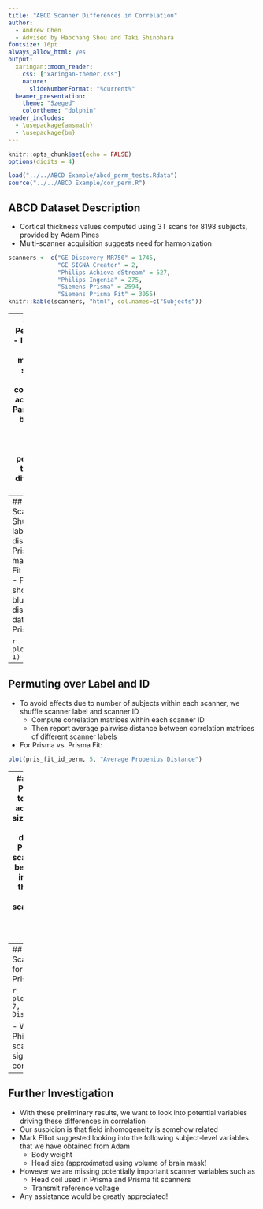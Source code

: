 ```yaml
---
title: "ABCD Scanner Differences in Correlation"
author:
  - Andrew Chen
  - Advised by Haochang Shou and Taki Shinohara
fontsize: 16pt
always_allow_html: yes
output:
  xaringan::moon_reader:
    css: ["xaringan-themer.css"]
    nature:
      slideNumberFormat: "%current%"
  beamer_presentation:
    theme: "Szeged"
    colortheme: "dolphin"
header_includes: 
  - \usepackage{amsmath}
  - \usepackage{bm}
---
```


```r
knitr::opts_chunk$set(echo = FALSE)
options(digits = 4)

load("../../ABCD Example/abcd_perm_tests.Rdata")
source("../../ABCD Example/cor_perm.R")
```

## ABCD Dataset Description
- Cortical thickness values computed using 3T scans for 8198 subjects, provided by Adam Pines
- Multi-scanner acquisition suggests need for harmonization

```r
scanners <- c("GE Discovery MR750" = 1745,
              "GE SIGNA Creator" = 2,
              "Philips Achieva dStream" = 527,
              "Philips Ingenia" = 275,
              "Siemens Prisma" = 2594,
              "Siemens Prisma Fit" = 3055)
knitr::kable(scanners, "html", col.names=c("Subjects"))
```

---
## Correlation Permutation Tests
- Initial tests of our harmonization method ([CovBat](https://www.biorxiv.org/content/10.1101/858415v2)) suggested that differences in covariance existed across scanners
    - Particularly notable between Prisma and Prisma Fit scanners
- Designed two permutation tests to assess if this difference is likely due to chance

---
## Permuting over Scanner Label
- Shuffle scanner label then compute distance between Prisma correlation matrix and Prisma Fit correlation matrix
- Permutations shown in histogram, blue line represents distance in original data
- For Prisma vs Prisma Fit:

```r
plot(pris_fit_perm, 1)
```

---
## Permuting over Label and ID
- To avoid effects due to number of subjects within each scanner, we shuffle scanner label and scanner ID
    - Compute correlation matrices within each scanner ID
    - Then report average pairwise distance between correlation matrices of different scanner labels
- For Prisma vs. Prisma Fit:
    
```r
plot(pris_fit_id_perm, 5, "Average Frobenius Distance")
```

---
## Philips Scanners
- Prisma vs. Prisma Fit test shows that, even accounting for sample size from each scanner, the correlation differences between Prisma and Prisma fit scanners are unlikely to be due to chance
- We investigated if this is the case for different models of Philips scanners
- Permutation test repeated for Achieva dStream vs. Ingenia:
```r
plot(philips_id_perm, 5, "Average Frobenius Distance")
```
- For Philips scanners, the differences are not significant

---
## Philips vs Siemens Scanners
- And again for Achieva dStream vs Prisma

```r
plot(phil_siem_id_perm, 7, "Average Frobenius Distance")
```

- Which shows that Philips and Siemens scanners differ significantly in correlation

---
## Further Investigation
- With these preliminary results, we want to look into potential variables driving these differences in correlation
- Our suspicion is that field inhomogeneity is somehow related
- Mark Elliot suggested looking into the following subject-level variables that we have obtained from Adam
    - Body weight
    - Head size (approximated using volume of brain mask)
- However we are missing potentially important scanner variables such as
    - Head coil used in Prisma and Prisma fit scanners
    - Transmit reference voltage
- Any assistance would be greatly appreciated!
    
    
